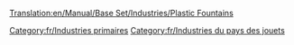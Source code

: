 [[Translation:en/Manual/Base Set/Industries/Plastic Fountains]]

{{fr/Industries|image=en/PlasticFountains.png
|nom=Fontaine de plastique
|climats=[[fr/Manual/Climat#pays-des-jouets|Pays des jouets]]
|accepte=Rien
|produit=[[fr/Manual/Base Set/Cargos/Plastique|Plastique]]
|notes=Absent des autres [[fr/Manual/Climat|climats]].
}}

[[Category:fr/Industries primaires]]
[[Category:fr/Industries du pays des jouets]]